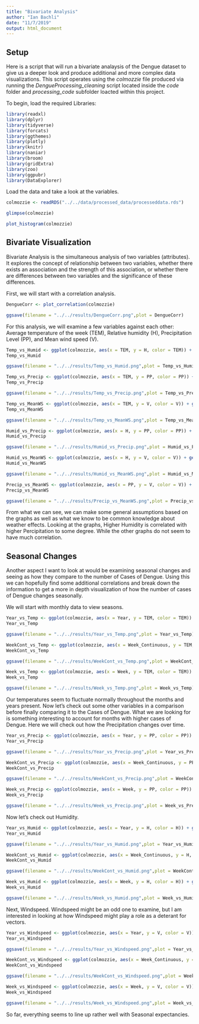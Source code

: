 ```yaml
---
title: "Bivariate Analysis"
author: "Ian Bachli"
date: "11/7/2019"
output: html_document
---
```


## Setup

Here is a script that will run a bivariate analaysis of the Dengue dataset to give us a deeper look and produce additional and more complex data visualizations. This script operates using the _colmozzie_ file produced via running the _DengueProcessing_cleaning_ script located inside the _code_ folder and _processing_code_ subfolder loacted within this project.

To begin, load the required Libraries:
```r
library(readxl)
library(dplyr)
library(tidyverse)
library(forcats)
library(ggthemes)
library(plotly)
library(knitr)
library(naniar)
library(broom)
library(gridExtra)
library(zoo)
library(ggpubr)
library(DataExplorer)
```

Load the data and take a look at the variables.
```r
colmozzie <- readRDS("../../data/processed_data/processeddata.rds")

glimpse(colmozzie)
```

```r
plot_histogram(colmozzie)
```


## Bivariate Visualization 

Bivariate Analysis is the simultaneous analysis of two variables (attributes). It explores the concept of relationship between two variables, whether there exists an association and the strength of this association, or whether there are differences between two variables and the significance of these differences. 

First, we will start with a correlation analysis.

```r
DengueCorr <- plot_correlation(colmozzie)

ggsave(filename = "../../results/DengueCorr.png",plot = DengueCorr) 
```


For this analysis, we will examine a few variables against each other: Average temperature of the week (TEM), Relative humidity (H), Precipitation Level (PP), and Mean wind speed (V).

```r
Temp_vs_Humid <- ggplot(colmozzie, aes(x = TEM, y = H, color = TEM)) + geom_jitter()
Temp_vs_Humid

ggsave(filename = "../../results/Temp_vs_Humid.png",plot = Temp_vs_Humid) 

Temp_vs_Precip <- ggplot(colmozzie, aes(x = TEM, y = PP, color = PP)) + geom_jitter()
Temp_vs_Precip

ggsave(filename = "../../results/Temp_vs_Precip.png",plot = Temp_vs_Precip) 

Temp_vs_MeanWS <- ggplot(colmozzie, aes(x = TEM, y = V, color = V)) + geom_jitter()
Temp_vs_MeanWS

ggsave(filename = "../../results/Temp_vs_MeanWS.png",plot = Temp_vs_MeanWS) 

Humid_vs_Precip <- ggplot(colmozzie, aes(x = H, y = PP, color = PP)) + geom_jitter()
Humid_vs_Precip

ggsave(filename = "../../results/Humid_vs_Precip.png",plot = Humid_vs_Precip) 

Humid_vs_MeanWS <- ggplot(colmozzie, aes(x = H, y = V, color = V)) + geom_jitter()
Humid_vs_MeanWS

ggsave(filename = "../../results/Humid_vs_MeanWS.png",plot = Humid_vs_MeanWS) 

Precip_vs_MeanWS <- ggplot(colmozzie, aes(x = PP, y = V, color = V)) + geom_jitter()
Precip_vs_MeanWS

ggsave(filename = "../../results/Precip_vs_MeanWS.png",plot = Precip_vs_MeanWS) 
```

From what we can see, we can make some general assumptions based on the graphs as well as what we know to be common knowledge about weather effects. Looking at the graphs, Higher Humidity is correlated with higher Percipitation to some degree. While the other graphs do not seem to have much correlation.

## Seasonal Changes

Another aspect I want to look at would be examining seasonal changes and seeing as how they compare to the number of Cases of Dengue. Using this we can hopefully find some additional correlations and break down the information to get a more in depth visualization of how the number of cases of Dengue changes seasonally.

We will start with monthly data to view seasons.

```r
Year_vs_Temp <- ggplot(colmozzie, aes(x = Year, y = TEM, color = TEM)) + geom_jitter(alpha = 0.25) + scale_y_continuous(limits=c(20, 30)) + geom_smooth(se = FALSE) + xlab("Year") + ylab("Average Weekly Temperature (C)") + labs(color = "TEM")
Year_vs_Temp

ggsave(filename = "../../results/Year_vs_Temp.png",plot = Year_vs_Temp) 

WeekCont_vs_Temp <- ggplot(colmozzie, aes(x = Week_Continuous, y = TEM, color = TEM)) + geom_jitter(alpha = 0.25) + scale_y_continuous(limits=c(20, 30)) + geom_smooth(se = FALSE) + xlab("Weeks From 2009 to 2014") + ylab("Average Weekly Temperature (C)") + labs(color = "TEM")
WeekCont_vs_Temp

ggsave(filename = "../../results/WeekCont_vs_Temp.png",plot = WeekCont_vs_Temp) 

Week_vs_Temp <- ggplot(colmozzie, aes(x = Week, y = TEM, color = TEM)) + geom_jitter(alpha = 0.25) + scale_y_continuous(limits=c(20, 30)) + geom_smooth(se = FALSE) + xlab("Weeks of the Year") + ylab("Average Weekly Temperature (C)") + labs(color = "TEM")
Week_vs_Temp

ggsave(filename = "../../results/Week_vs_Temp.png",plot = Week_vs_Temp) 
```

Our temperatures seem to fluctuate normally throughout the months and years present. Now let's check out some other variables in a comparison before finally comparing it to the Cases of Dengue. What we are looking for is something interesting to account for months with higher cases of Dengue. Here we will check out how the Precipitation changes over time. 

```r
Year_vs_Precip <- ggplot(colmozzie, aes(x = Year, y = PP, color = PP)) + geom_jitter(alpha = 0.25) + scale_y_continuous(limits=c(0, 50)) + geom_smooth(se = FALSE) + xlab("Year") + ylab("Average Weekly Precipitation") + labs(color = "PP")
Year_vs_Precip

ggsave(filename = "../../results/Year_vs_Precip.png",plot = Year_vs_Precip) 

WeekCont_vs_Precip <- ggplot(colmozzie, aes(x = Week_Continuous, y = PP, color = PP)) + geom_jitter(alpha = 0.25) + scale_y_continuous(limits=c(0, 50)) + geom_smooth(se = FALSE) + xlab("Weeks From 2008 to 2014") + ylab("Average Weekly Precipitation") + labs(color = "PP")
WeekCont_vs_Precip

ggsave(filename = "../../results/WeekCont_vs_Precip.png",plot = WeekCont_vs_Precip) 

Week_vs_Precip <- ggplot(colmozzie, aes(x = Week, y = PP, color = PP)) + geom_jitter(alpha = 0.25) + scale_y_continuous(limits=c(0, 50)) + geom_smooth(se = FALSE) + xlab("Weeks of the Year") + ylab("Average Weekly Precipitation") + labs(color = "PP")
Week_vs_Precip

ggsave(filename = "../../results/Week_vs_Precip.png",plot = Week_vs_Precip) 
```

Now let's check out Humidity.

```r
Year_vs_Humid <- ggplot(colmozzie, aes(x = Year, y = H, color = H)) + geom_jitter(alpha = 0.25) + scale_y_continuous(limits=c(50, 100)) + geom_smooth(se = FALSE) + xlab("Year") + ylab("Average Weekly Humidity") + labs(color = "PP")
Year_vs_Humid

ggsave(filename = "../../results/Year_vs_Humid.png",plot = Year_vs_Humid) 

WeekCont_vs_Humid <- ggplot(colmozzie, aes(x = Week_Continuous, y = H, color = H)) + geom_jitter(alpha = 0.25) + scale_y_continuous(limits=c(50, 100)) + geom_smooth(se = FALSE) + xlab("Weeks From 2009 to 2014") + ylab("Average Weekly Humidity") + labs(color = "PP")
WeekCont_vs_Humid

ggsave(filename = "../../results/WeekCont_vs_Humid.png",plot = WeekCont_vs_Humid) 

Week_vs_Humid <- ggplot(colmozzie, aes(x = Week, y = H, color = H)) + geom_jitter(alpha = 0.25) + scale_y_continuous(limits=c(50, 100)) + geom_smooth(se = FALSE) + xlab("Weeks of the Year") + ylab("Average Weekly Humidity") + labs(color = "PP")
Week_vs_Humid

ggsave(filename = "../../results/Week_vs_Humid.png",plot = Week_vs_Humid) 

```

Next, Windspeed. Windspeed might be an odd one to examine, but I am interested in looking at how Windspeed might play a role as a deterant for vectors.

```r
Year_vs_Windspeed <- ggplot(colmozzie, aes(x = Year, y = V, color = V)) + geom_jitter(alpha = 0.25) + scale_y_continuous(limits=c(0, 15)) + geom_smooth(se = FALSE) + xlab("Year") + ylab("Average Weekly Windspeed") + labs(color = "PP")
Year_vs_Windspeed

ggsave(filename = "../../results/Year_vs_Windspeed.png",plot = Year_vs_Windspeed) 

WeekCont_vs_Windspeed <- ggplot(colmozzie, aes(x = Week_Continuous, y = V, color = V)) + geom_jitter(alpha = 0.25) + scale_y_continuous(limits=c(0, 15)) + geom_smooth(se = FALSE) + xlab("Weeks From 2009 to 2014") + ylab("Average Weekly Windspeed") + labs(color = "PP")
WeekCont_vs_Windspeed

ggsave(filename = "../../results/WeekCont_vs_Windspeed.png",plot = WeekCont_vs_Windspeed) 

Week_vs_Windspeed <- ggplot(colmozzie, aes(x = Week, y = V, color = V)) + geom_jitter(alpha = 0.25) + scale_y_continuous(limits=c(0, 15)) + geom_smooth(se = FALSE) + xlab("Weeks of the Year") + ylab("Average Weekly Windspeed") + labs(color = "PP")
Week_vs_Windspeed

ggsave(filename = "../../results/Week_vs_Windspeed.png",plot = Week_vs_Windspeed) 

```

So far, everything seems to line up rather well with Seasonal expectancies. 


